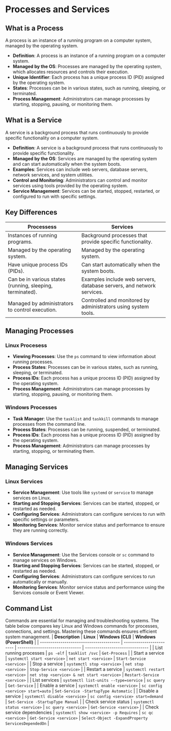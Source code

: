 # Processes and Services

## What is a Process

A process is an instance of a running program on a computer system, managed by the operating system.

- **Definition**: A process is an instance of a running program on a computer system.
- **Managed by the OS**: Processes are managed by the operating system, which allocates resources and controls their execution.
- **Unique Identifier**: Each process has a unique process ID (PID) assigned by the operating system.
- **States**: Processes can be in various states, such as running, sleeping, or terminated.
- **Process Management**: Administrators can manage processes by starting, stopping, pausing, or monitoring them.

## What is a Service

A service is a background process that runs continuously to provide specific functionality on a computer system.

- **Definition**: A service is a background process that runs continuously to provide specific functionality.
- **Managed by the OS**: Services are managed by the operating system and can start automatically when the system boots.
- **Examples**: Services can include web servers, database servers, network services, and system utilities.
- **Control and Monitoring**: Administrators can control and monitor services using tools provided by the operating system.
- **Service Management**: Services can be started, stopped, restarted, or configured to run with specific settings.

## Key Differences

| Processess                                                | Services                                                              |
| --------------------------------------------------------- | --------------------------------------------------------------------- |
| Instances of running programs.                            | Background processes that provide specific functionality.             |
| Managed by the operating system.                          | Managed by the operating system.                                      |
| Have unique process IDs (PIDs).                           | Can start automatically when the system boots.                        |
| Can be in various states (running, sleeping, terminated). | Examples include web servers, database servers, and network services. |
| Managed by administrators to control execution.           | Controlled and monitored by administrators using system tools.        |

## Managing Processes

### Linux Procesess

- **Viewing Processes**: Use the `ps` command to view information about running processes.
- **Process States**: Processes can be in various states, such as running, sleeping, or terminated.
- **Process IDs**: Each process has a unique process ID (PID) assigned by the operating system.
- **Process Management**: Administrators can manage processes by starting, stopping, pausing, or monitoring them.

### Windows Processes

- **Task Manager**: Use the `tasklist` and `taskkill` commands to manage processes from the command line.
- **Process States**: Processes can be running, suspended, or terminated.
- **Process IDs**: Each process has a unique process ID (PID) assigned by the operating system.
- **Process Management**: Administrators can manage processes by starting, stopping, or terminating them.

## Managing Services

### Linux Services

- **Service Management**: Use tools like `systemd` or `service` to manage services on Linux.
- **Starting and Stopping Services**: Services can be started, stopped, or restarted as needed.
- **Configuring Services**: Administrators can configure services to run with specific settings or parameters.
- **Monitoring Services**: Monitor service status and performance to ensure they are running correctly.

### Windows Services

- **Service Management**: Use the Services console or `sc` command to manage services on Windows.
- **Starting and Stopping Services**: Services can be started, stopped, or restarted as needed.
- **Configuring Services**: Administrators can configure services to run automatically or manually.
- **Monitoring Services**: Monitor service status and performance using the Services console or Event Viewer.

## Command List

Commands are essential for managing and troubleshooting systems. The table below compares key Linux and Windows commands for processes, connections, and settings. Mastering these commands ensures efficient system management.
| **Description** | **Linux** | **Windows (CLI)** | **Windows (PowerShell)** |
| --------------------------------------- | ------------------------ | ------------------------------- | ------------------------------- |
| List running processes | `ps -elf` | `tasklist /svc` | `Get-Process` |
| Start a service | `systemctl start <service>` | `net start <service>` | `Start-Service <service>` |
| Stop a service | `systemctl stop <service>` | `net stop <service>` | `Stop-Service <service>` |
| Restart a service | `systemctl restart <service>` | `net stop <service> & net start <service>` | `Restart-Service <service>` |
| List services | `systemctl list-units --type=service` | `sc query` | `Get-Service` |
| Enable a service | `systemctl enable <service>` | `sc config <service> start=auto` | `Set-Service -StartupType Automatic` |
| Disable a service | `systemctl disable <service>` | `sc config <service> start=demand` | `Set-Service -StartupType Manual` |
| Check service status | `systemctl status <service>` | `sc query <service>` | `Get-Service <service>` |
| Check service dependencies | `systemctl show <service> -p Requires` | `sc qc <service>` | `Get-Service <service>` | `Select-Object -ExpandProperty ServicesDependedOn` |
